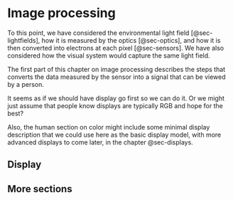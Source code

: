 # Image processing {#sec-imgprocessing}
To this point, we have considered the environmental light field [@sec-lightfields], how it is measured by the optics [@sec-optics], and how it is then converted into electrons at each pixel [@sec-sensors]. We have also considered how the visual system would capture the same light field.  

The first part of this chapter on image processing describes the steps that converts the data measured by the sensor into a signal that can be viewed by a person.

It seems as if we should have display go first so we can do it.  Or we might just assume that people know displays are typically RGB and hope for the best?  

Also, the human section on color might include some minimal display description that we could use here as the basic display model, with more advanced displays to come later, in the chapter @sec-displays.

##  Display

##  More sections

